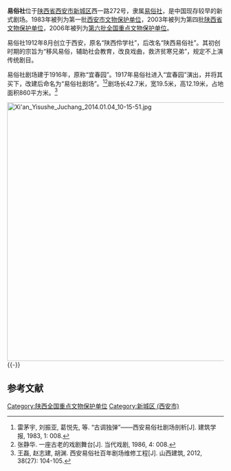 {{coord|34|15|48|N|108|56|39|E|scale:10000|display=title}}
{{文物保护单位
| 级别 = 全国
| 图片 = Xi'an Yisushe Juchang 2014.01.04 10-14-44.jpg
| 名称 = 易俗社剧场
| 编号 = 6-1066
| 分类 = 近现代重要史迹及代表性建筑
| 时代 = 民国
| 所在 = {{CHN}}[[陕西省|陕西省]][[西安市|西安市]]
| 登录 = 2006年5月25日
}}
'''易俗社'''位于[[陕西省|陕西省]][[西安市|西安市]][[新城区_(西安市)|新城区]]西一路272号，隶属[[易俗社|易俗社]]，是中国现存较早的新式剧场。1983年被列为第一批[[西安市文物保护单位|西安市文物保护单位]]，2003年被列为第四批[[陕西省文物保护单位|陕西省文物保护单位]]，2006年被列为[[第六批全国重点文物保护单位|第六批全国重点文物保护单位]]。

易俗社1912年8月创立于西安，原名“陕西伶学社”，后改名“陕西易俗社”。其初创时期的宗旨为“移风易俗，辅助社会教育，改良戏曲，救济贫寒兄弟”，规定不上演传统剧目。

易俗社剧场建于1916年，原称“宜春园”。1917年易俗社进入“宜春园”演出，并将其买下，改建后命名为“易俗社剧场”。<ref>雷茅宇, 刘振亚, 葛悦先, 等. “古调独弹”——西安易俗社剧场剖析[J]. 建筑学报, 1983, 1: 008.</ref><ref>张静华. 一座古老的戏剧舞台[J]. 当代戏剧, 1986, 4: 008.</ref>剧场长42.7米，宽19.5米，高12.19米，占地面积860平方米。<ref>王磊, 赵志建, 胡渊. 西安易俗社百年剧场维修工程[J]. 山西建筑, 2012, 38(27): 104-105.</ref>

[[File:Xi'an_Yisushe_Juchang_2014.01.04_10-15-51.jpg|600px]]
{{-}}
==参考文献==
{{commonscat|Theater of Yisushe}}
{{reflist}}

{{陕西全国重点文物保护单位}}

{{DEFAULTSORT:Y}}
[[Category:陕西全国重点文物保护单位|Category:陕西全国重点文物保护单位]]
[[Category:新城区_(西安市)|Category:新城区 (西安市)]]